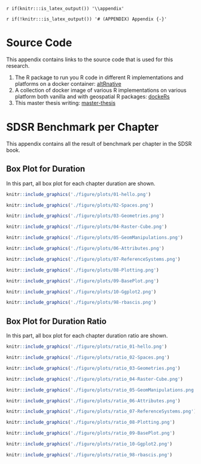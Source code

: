 `r if(knitr:::is_latex_output()) '\\appendix'`

`r if(!knitr:::is_latex_output()) '# (APPENDIX) Appendix {-}'` 

<!--
If you feel it necessary to include an appendix, it goes here.
-->


# Source Code

This appendix contains links to the source code that is used for this research.

1. The R package to run you R code in different R implementations and platforms on a docker container: [altRnative](https://github.com/ismailsunni/altRnative)
2. A collection of docker image of various R implementations on various platform both vanilla and with geospatial R packages: [dockeRs](https://github.com/ismailsunni/dockeRs)
3. This master thesis writing: [master-thesis](https://github.com/ismailsunni/master-thesis)

# SDSR Benchmark per Chapter

This appendix contains all the result of benchmark per chapter in the SDSR book.

## Box Plot for Duration

In this part, all box plot for each chapter duration are shown.

```r
knitr::include_graphics('./figure/plots/01-hello.png')
```

```r
knitr::include_graphics('./figure/plots/02-Spaces.png')
```

```r
knitr::include_graphics('./figure/plots/03-Geometries.png')
```

```r
knitr::include_graphics('./figure/plots/04-Raster-Cube.png')
```

```r
knitr::include_graphics('./figure/plots/05-GeomManipulations.png')
```

```r
knitr::include_graphics('./figure/plots/06-Attributes.png')
```

```r
knitr::include_graphics('./figure/plots/07-ReferenceSystems.png')
```

```r
knitr::include_graphics('./figure/plots/08-Plotting.png')
```

```r
knitr::include_graphics('./figure/plots/09-BasePlot.png')
```

```r
knitr::include_graphics('./figure/plots/10-Ggplot2.png')
```

```r
knitr::include_graphics('./figure/plots/98-rbascis.png')
```

## Box Plot for Duration Ratio

In this part, all box plot for each chapter duration ratio are shown.

```r
knitr::include_graphics('./figure/plots/ratio_01-hello.png')
```

```r
knitr::include_graphics('./figure/plots/ratio_02-Spaces.png')
```

```r
knitr::include_graphics('./figure/plots/ratio_03-Geometries.png')
```

```r
knitr::include_graphics('./figure/plots/ratio_04-Raster-Cube.png')
```

```r
knitr::include_graphics('./figure/plots/ratio_05-GeomManipulations.png')
```

```r
knitr::include_graphics('./figure/plots/ratio_06-Attributes.png')
```

```r
knitr::include_graphics('./figure/plots/ratio_07-ReferenceSystems.png')
```

```r
knitr::include_graphics('./figure/plots/ratio_08-Plotting.png')
```

```r
knitr::include_graphics('./figure/plots/ratio_09-BasePlot.png')
```

```r
knitr::include_graphics('./figure/plots/ratio_10-Ggplot2.png')
```

```r
knitr::include_graphics('./figure/plots/ratio_98-rbascis.png')
```
